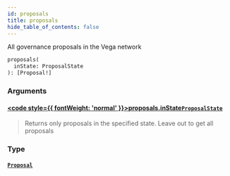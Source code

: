 ```yaml
---
id: proposals
title: proposals
hide_table_of_contents: false
---
```








All governance proposals in the Vega network

```graphql
proposals(
  inState: ProposalState
): [Proposal!]
```


### Arguments

#### [<code style={{ fontWeight: 'normal' }}>proposals.<b>inState</b></code>](#)<Bullet />[`ProposalState`](/testnet/api/graphql/enums/proposal-state) <Badge class="secondary" text="enum"/>
> Returns only proposals in the specified state. Leave out to get all proposals
> 

### Type

#### [`Proposal`](/testnet/api/graphql/objects/proposal) <Badge class="secondary" text="object"/>
> 
> 





